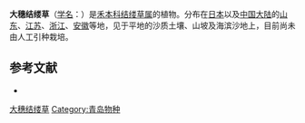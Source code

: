 {{Speciesbox
| name = 大穗结缕草
| status = 
| status_system = 
| image = 
| genus = Zoysia
| species = macrostachya
| authority = Franch. et Sav.
}}

'''大穗结缕草'''（[[学名|学名]]：{{lang|la|''Zoysia macrostachya''}}）是[[禾本科|禾本科]][[结缕草属|结缕草属]]的植物。分布在[[日本|日本]]以及[[中国大陆|中国大陆]]的[[山东|山东]]、[[江苏|江苏]]、[[浙江|浙江]]、[[安徽|安徽]]等地，见于平地的沙质土壤、山坡及海滨沙地上，目前尚未由人工引种栽培。

== 参考文献 ==
<div class="references-small">
* {{cite web| url =http://www.bioinfo.cn/db05/KmzwSpecies.php?action=view&id=10863| title =大穗结缕草| work =《中国高等植物数据库全库》| publisher =中国科学院微生物研究所| author =昆明植物研究所| accessdate =2009-02-24| deadurl =yes| archiveurl =https://web.archive.org/web/20160305015958/http://www.bioinfo.cn/db05/KmzwSpecies.php?action=view&id=10863| archivedate =2016-03-05}}
</div>
{{Taxonbar|from=Q10937187}}

[[Category:结缕草属|大穗结缕草]]
[[Category:青岛物种|Category:青岛物种]]


{{植物小作品}}